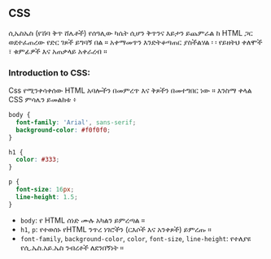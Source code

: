 

## CSS

ሲኤስኤስ (የሽባ ቅጥ ሸሌቶች) የሰዓሊው ካሴት ሲሆን ቅጥንና እይታን ይጨምራል
ከ HTML ጋር ወደተፈጠረው የድር ገጾች ይግባኝ በል ። አቀማመጥን እንድትቆጣጠር ያስችልሃል ፡ ፡
የይዘትህ ቀለሞች ፣ ቁምፊዎች እና አጠቃላይ አቀራረብ ።

### Introduction to CSS:

Css የሚንቀሳቀሰው HTML አባሎችን በመምረጥ እና ቅጾችን በመተግበር ነው ። እንስማ
ቀላል CSS ምሳሌን ይመልከቱ ፥

```css filename="styles.css"
body {
  font-family: 'Arial', sans-serif;
  background-color: #f0f0f0;
}

h1 {
  color: #333;
}

p {
  font-size: 16px;
  line-height: 1.5;
}
```

- `body`: የ HTML ሰነድ ሙሉ አካልን ይምረጣል ።
- `h1`, `p`: የተወሰኑ የHTML ንጥረ ነገሮችን (ርእሶች እና አንቀጾች) ይምረጡ ።
- `font-family`, `background-color`, `color`, `font-size`, `line-height`:
የተለያዩ የሲ.ኤስ.አይ.ኤስ ንብረቶች ለደንበኝነት ።
